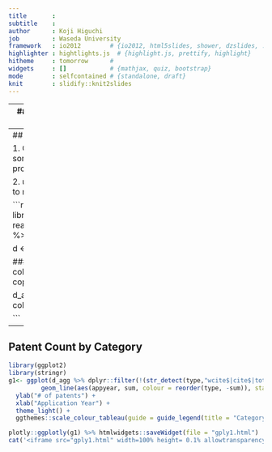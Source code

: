 ```yaml
---
title       : 
subtitle    : 
author      : Koji Higuchi
job         : Waseda University
framework   : io2012        # {io2012, html5slides, shower, dzslides, ...}
highlighter : hightlights.js  # {highlight.js, prettify, highlight}
hitheme     : tomorrow      # 
widgets     : []            # {mathjax, quiz, bootstrap}
mode        : selfcontained # {standalone, draft}
knit        : slidify::knit2slides
---
```



---
## Review of my research
#  Examine effect of innovation network on firm performance.




---
## Tips for Orbis

1.  Converting application number to aplication year fail for some obs.
    There are errors in app number data. but proportion is negligible.

2. universities don't always have their own bvdid
    Be careful to merge by bvdid





```r
knitr::opts_chunk$set(echo = FALSE)
library(magrittr)
library(readr)
library(data.table)
library(tidyr)
d <- read_csv("C://Users/Koji/Orbis/patent_final_aggregated.csv") %>% 
  as.data.table

d <- d[appyear != 9999]

###
d_agg <- d[, lapply(.SD, sum), by = appyear, .SDcols = colnames(d)[-1:-2]]
d_agg[, non_copatent := total_patent - copatent_nonuniv - copatent_univ - copatent_univ_other]

d_agg %<>% gather(key = appyear, value = sum) 
colnames(d_agg)[2] <- "type"



```

---

## Patent Count by Category
```r
library(ggplot2)
library(stringr)
g1<- ggplot(d_agg %>% dplyr::filter(!(str_detect(type,"wcite$|cite$|total_patent")))) +
         geom_line(aes(appyear, sum, colour = reorder(type, -sum)), stat = "identity") +
  ylab("# of patents") +
  xlab("Application Year") +
  theme_light() +
  ggthemes::scale_colour_tableau(guide = guide_legend(title = "Category")) 

plotly::ggplotly(g1) %>% htmlwidgets::saveWidget(file = "gply1.html")
cat('<iframe src="gply1.html" width=100% height= 0.1% allowtransparency="true"> </iframe>')
```


